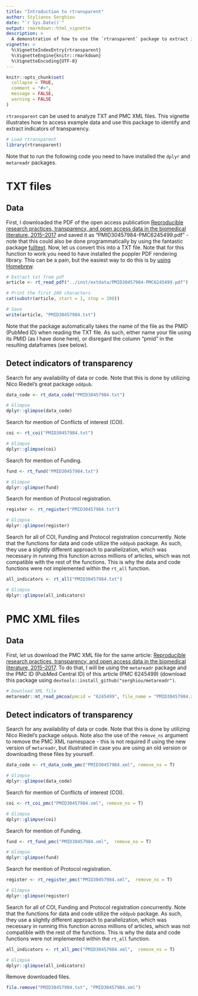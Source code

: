 ```yaml
---
title: "Introduction to rtransparent"
author: Stylianos Serghiou
date: "`r Sys.Date()`"
output: rmarkdown::html_vignette
description: >
  A demonstration of how to use the `rtransparent` package to extract indicators of transparency from published articles in biomedicine.
vignette: >
  %\VignetteIndexEntry{rtransparent}
  %\VignetteEngine{knitr::rmarkdown}
  %\VignetteEncoding{UTF-8}
---
```


```r
knitr::opts_chunk$set(
  collapse = TRUE,
  comment = "#>",
  message = FALSE,
  warning = FALSE 
)
```


`rtransparent` can be used to analyze TXT and PMC XML files. This vignette illustrates how to access example data and use this package to identify and extract indicators of transparency.

```r
# Load rtransparent
library(rtransparent)
```


Note that to run the following code you need to have installed the `dplyr` and `metareadr` packages.




# TXT files

## Data

First, I downloaded the PDF of the open access publication [Reproducible research practices, transparency, and open access data in the biomedical literature, 2015–2017](https://doi.org/10.1371/journal.pbio.2006930) and saved it as "PMID30457984-PMC6245499.pdf" - note that this could also be done programmatically by using the fantastic package [fulltext](https://docs.ropensci.org/fulltext/). Now, let us convert this into a TXT file. Note that for this function to work you need to have installed the poppler PDF rendering library. This can be a pain, but the easiest way to do this is by [using Homebrew](https://formulae.brew.sh/formula/poppler).

```r
# Extract txt from pdf
article <- rt_read_pdf("../inst/extdata/PMID30457984-PMC6245499.pdf")

# Print the first 200 characters
cat(substr(article, start = 1, stop = 200))

# Save
write(article, "PMID30457984.txt")
```

Note that the package automatically takes the name of the file as the PMID (PubMed ID) when reading the TXT file. As such, either name your file using its PMID (as I have done here), or disregard the column "pmid" in the resulting dataframes (see below).


## Detect indicators of transparency

Search for any availability of data or code. Note that this is done by utilizing Nico Riedel's great package `oddpub`.

```r
data_code <- rt_data_code("PMID30457984.txt")

# Glimpse
dplyr::glimpse(data_code)
```


Search for mention of Conflicts of interest (COI).

```r
coi <- rt_coi("PMID30457984.txt")

# Glimpse
dplyr::glimpse(coi)
```


Search for mention of Funding.

```r
fund <- rt_fund("PMID30457984.txt")

# Glimpse
dplyr::glimpse(fund)
```


Search for mention of Protocol registration.

```r
register <- rt_register("PMID30457984.txt")

# Glimpse
dplyr::glimpse(register)
```


Search for all of COI, Funding and Protocol registration concurrently. Note that the functions for data and code utilize the `oddpub` package. As such, they use a slightly different approach to parallelization, which was necessary in running this function across millions of articles, which was not compatible with the rest of the functions. This is why the data and code functions were not implemented within the `rt_all` function.

```r
all_indicators <- rt_all("PMID30457984.txt")

# Glimpse
dplyr::glimpse(all_indicators)
```



# PMC XML files

## Data

First, let us download the PMC XML file for the same article: [Reproducible research practices, transparency, and open access data in the biomedical literature, 2015–2017](https://doi.org/10.1371/journal.pbio.2006930). To do that, I will be using the `metareadr` package and the PMC ID (PubMed Central ID) of this article (PMC 6245499) (download this package using `devtools::install_github("serghiou/metareadr")`.

```r
# Download XML file
metareadr::mt_read_pmcoa(pmcid = "6245499", file_name = "PMID30457984.xml")
```


## Detect indicators of transparency

Search for any availability of data or code. Note that this is done by utilizing Nico Riedel's package `oddpub`. Note also the use of the `remove_ns` argument to remove the PMC XML namespace - this is not required if using the new version of `metareadr`, but illustrated in case you are using an old version or downloading these files by yourself.

```r
data_code <- rt_data_code_pmc("PMID30457984.xml", remove_ns = T)

# Glimpse
dplyr::glimpse(data_code)
```


Search for mention of Conflicts of interest (COI).

```r
coi <- rt_coi_pmc("PMID30457984.xml", remove_ns = T)

# Glimpse
dplyr::glimpse(coi)
```


Search for mention of Funding.

```r
fund <- rt_fund_pmc("PMID30457984.xml",  remove_ns = T)

# Glimpse
dplyr::glimpse(fund)
```


Search for mention of Protocol registration.

```r
register <- rt_register_pmc("PMID30457984.xml",  remove_ns = T)

# Glimpse
dplyr::glimpse(register)
```

Search for all of COI, Funding and Protocol registration concurrently. Note that the functions for data and code utilize the `oddpub` package. As such, they use a slightly different approach to parallelization, which was necessary in running this function across millions of articles, which was not compatible with the rest of the functions. This is why the data and code functions were not implemented within the `rt_all` function.


```r
all_indicators <- rt_all_pmc("PMID30457984.xml",  remove_ns = T)

# Glimpse
dplyr::glimpse(all_indicators)
```


Remove downloaded files.

```r
file.remove("PMID30457984.txt", "PMID30457984.xml")
```

